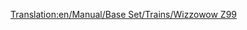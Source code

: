 [[Translation:en/Manual/Base Set/Trains/Wizzowow Z99]]
{{ru/Manual/Base Set/Trains/Поезда|Image=[[File:en/Manual/Base Set/Trains/Wizzowowz99.png]]
|Name=Wizzowow Z99
|Cost=£62,109 ($124,218)
|Speed=321 км/ч (200 миль/ч)
|Weight=95 т
|Power=5,000 л.с. (3,730 кВт)
|Annual=£3,234 ($6,468)
|Designed=1999
|Lifespan=20 
|Capacity=нет
|Description=Единственный монорельсовый локомотив в игрушечном климате, намного мощнее обычных поездов.
|Real-life=Вымышленный
}}